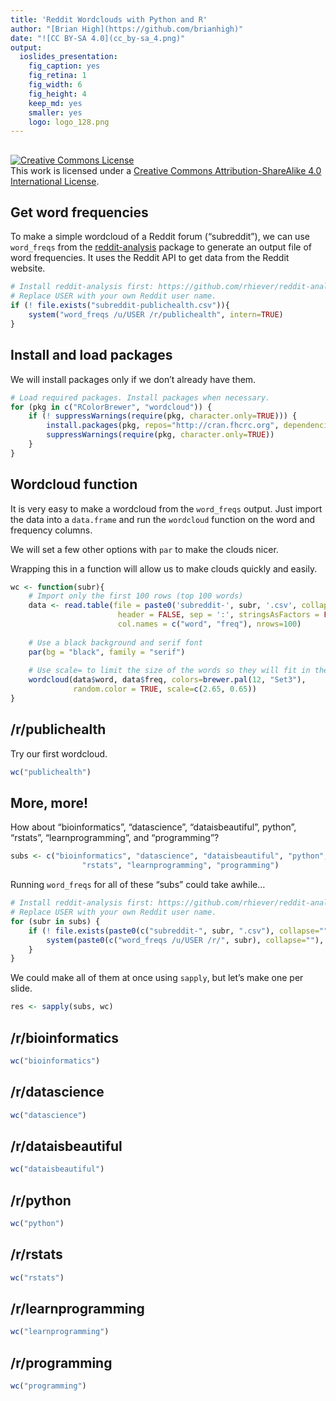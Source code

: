 ```yaml
---
title: 'Reddit Wordclouds with Python and R'
author: "[Brian High](https://github.com/brianhigh)"
date: "![CC BY-SA 4.0](cc_by-sa_4.png)"
output:
  ioslides_presentation:
    fig_caption: yes
    fig_retina: 1
    fig_width: 6
    fig_height: 4
    keep_md: yes
    smaller: yes
    logo: logo_128.png
---
```


## 

<a rel="license" href="http://creativecommons.org/licenses/by-sa/4.0/"><img alt="Creative Commons License" style="border-width:0" src="https://i.creativecommons.org/l/by-sa/4.0/88x31.png" /></a><br />This work is licensed under a <a rel="license" href="http://creativecommons.org/licenses/by-sa/4.0/">Creative Commons Attribution-ShareAlike 4.0 International License</a>.

## Get word frequencies

To make a simple wordcloud of a Reddit forum ("subreddit"), we can use 
`word_freqs` from the [reddit-analysis](https://github.com/rhiever/reddit-analysis) 
package to generate an output file of word frequencies. It uses the Reddit 
API to get data from the Reddit website.

```r
# Install reddit-analysis first: https://github.com/rhiever/reddit-analysis
# Replace USER with your own Reddit user name.
if (! file.exists("subreddit-publichealth.csv")){
    system("word_freqs /u/USER /r/publichealth", intern=TRUE)
}
```

## Install and load packages

We will install packages only if we don't already have them.

```r
# Load required packages. Install packages when necessary.
for (pkg in c("RColorBrewer", "wordcloud")) {
    if (! suppressWarnings(require(pkg, character.only=TRUE))) {
        install.packages(pkg, repos="http://cran.fhcrc.org", dependencies=TRUE)
        suppressWarnings(require(pkg, character.only=TRUE))
    }
}
```

## Wordcloud function

It is very easy to make a wordcloud from the `word_freqs` output. Just import 
the data into a `data.frame` and run the `wordcloud` function on the word and 
frequency columns.

We will set a few other options with `par` to make the clouds nicer.

Wrapping this in a function will allow us to make clouds quickly and easily.

```r
wc <- function(subr){
    # Import only the first 100 rows (top 100 words)
    data <- read.table(file = paste0('subreddit-', subr, '.csv', collapse=''), 
                        header = FALSE, sep = ':', stringsAsFactors = FALSE, 
                        col.names = c("word", "freq"), nrows=100)
    
    # Use a black background and serif font
    par(bg = "black", family = "serif")
    
    # Use scale= to limit the size of the words so they will fit in the cloud
    wordcloud(data$word, data$freq, colors=brewer.pal(12, "Set3"), 
              random.color = TRUE, scale=c(2.65, 0.65))
}
```

## /r/publichealth

Try our first wordcloud.

```r
wc("publichealth")
```

## More, more!

How about "bioinformatics", "datascience", "dataisbeautiful", python", "rstats", 
"learnprogramming", and "programming"?

```r
subs <- c("bioinformatics", "datascience", "dataisbeautiful", "python", 
                "rstats", "learnprogramming", "programming")
```

Running `word_freqs` for all of these "subs" could take awhile...

```r
# Install reddit-analysis first: https://github.com/rhiever/reddit-analysis
# Replace USER with your own Reddit user name.
for (subr in subs) {
    if (! file.exists(paste0(c("subreddit-", subr, ".csv"), collapse=""))) {
        system(paste0(c("word_freqs /u/USER /r/", subr), collapse=""), intern=TRUE)
    }    
}
```

We could make all of them at once using `sapply`, but let's make one per slide.

```r
res <- sapply(subs, wc)
```

## /r/bioinformatics

```r
wc("bioinformatics")
```

## /r/datascience

```r
wc("datascience")
```

## /r/dataisbeautiful

```r
wc("dataisbeautiful")
```

## /r/python

```r
wc("python")
```

## /r/rstats

```r
wc("rstats")
```

## /r/learnprogramming

```r
wc("learnprogramming")
```

## /r/programming

```r
wc("programming")
```